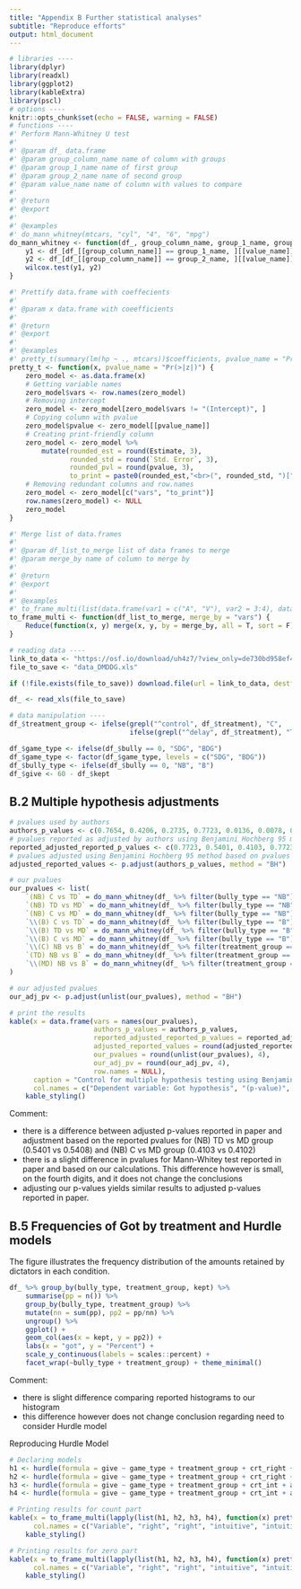 ```yaml
---
title: "Appendix B Further statistical analyses"
subtitle: "Reproduce efforts"
output: html_document
---
```


```r
# libraries ----
library(dplyr)
library(readxl)
library(ggplot2)
library(kableExtra)
library(pscl)
# options ----
knitr::opts_chunk$set(echo = FALSE, warning = FALSE)
# functions ----
#' Perform Mann-Whitney U test
#'
#' @param df_ data.frame
#' @param group_column_name name of column with groups
#' @param group_1_name name of first group
#' @param group_2_name name of second group
#' @param value_name name of column with values to compare
#'
#' @return
#' @export
#'
#' @examples
#' do_mann_whitney(mtcars, "cyl", "4", "6", "mpg")
do_mann_whitney <- function(df_, group_column_name, group_1_name, group_2_name, value_name) {
    y1 <- df_[df_[[group_column_name]] == group_1_name, ][[value_name]]
    y2 <- df_[df_[[group_column_name]] == group_2_name, ][[value_name]]
    wilcox.test(y1, y2)
}

#' Prettify data.frame with coeffecients
#'
#' @param x data.frame with coeefficients
#'
#' @return
#' @export
#'
#' @examples
#' pretty_t(summary(lm(hp ~ ., mtcars))$coefficients, pvalue_name = "Pr(>|t|)")
pretty_t <- function(x, pvalue_name = "Pr(>|z|)") {
    zero_model <- as.data.frame(x)
    # Getting variable names
    zero_model$vars <- row.names(zero_model)
    # Removing intercept
    zero_model <- zero_model[zero_model$vars != "(Intercept)", ]
    # Copying column with pvalue
    zero_model$pvalue <- zero_model[[pvalue_name]]
    # Creating print-friendly column
    zero_model <- zero_model %>% 
        mutate(rounded_est = round(Estimate, 3),
               rounded_std = round(`Std. Error`, 3),
               rounded_pvl = round(pvalue, 3),
               to_print = paste0(rounded_est,"<br>(", rounded_std, ")[", rounded_pvl, "]"))
    # Removing redundant columns and row.names 
    zero_model <- zero_model[c("vars", "to_print")]
    row.names(zero_model) <- NULL
    zero_model
}

#' Merge list of data.frames
#'
#' @param df_list_to_merge list of data frames to merge
#' @param merge_by name of column to merge by
#'
#' @return
#' @export
#'
#' @examples
#' to_frame_multi(list(data.frame(var1 = c("A", "V"), var2 = 3:4), data.frame(var1 = c("V", "W"), var2 = 1:2)), "var1")
to_frame_multi <- function(df_list_to_merge, merge_by = "vars") {
    Reduce(function(x, y) merge(x, y, by = merge_by, all = T, sort = F), x = df_list_to_merge)
}

# reading data ----
link_to_data <- "https://osf.io/download/uh4z7/?view_only=de730bd958ef4711819216d30361c8d8"
file_to_save <- "data_DMDDG.xls"

if (!file.exists(file_to_save)) download.file(url = link_to_data, destfile = file_to_save)

df_ <- read_xls(file_to_save)

# data manipulation ----
df_$treatment_group <- ifelse(grepl("^control", df_$treatment), "C",
                              ifelse(grepl("^delay", df_$treatment), "TD", "MD"))

df_$game_type <- ifelse(df_$bully == 0, "SDG", "BDG")
df_$game_type <- factor(df_$game_type, levels = c("SDG", "BDG"))
df_$bully_type <- ifelse(df_$bully == 0, "NB", "B")
df_$give <- 60 - df_$kept
```

## B.2 Multiple hypothesis adjustments

```r
# pvalues used by authors
authors_p_values <- c(0.7654, 0.4206, 0.2735, 0.7723, 0.0136, 0.0078, 0.2025, 0.1997, 0.0095)
# pvalues reported as adjusted by authors using Benjamini Hochberg 95 method
reported_adjusted_reported_p_values <- c(0.7723, 0.5401, 0.4103, 0.7723, 0.0408, 0.0408, 0.3645, 0.3645, 0.0408)
# pvalues adjusted using Benjamini Hochberg 95 method based on pvalues provided by authors
adjusted_reported_values <- p.adjust(authors_p_values, method = "BH")

# our pvalues
our_pvalues <- list(
    `(NB) C vs TD` = do_mann_whitney(df_ %>% filter(bully_type == "NB"), "treatment_group", "C", "TD", "kept")$p.value,
    `(NB) TD vs MD` = do_mann_whitney(df_ %>% filter(bully_type == "NB"), "treatment_group", "TD", "MD", "kept")$p.value,
    `(NB) C vs MD` = do_mann_whitney(df_ %>% filter(bully_type == "NB"), "treatment_group", "C", "MD", "kept")$p.value,
    `\\(B) C vs TD` = do_mann_whitney(df_ %>% filter(bully_type == "B"), "treatment_group", "C", "TD", "kept")$p.value,
    `\\(B) TD vs MD` = do_mann_whitney(df_ %>% filter(bully_type == "B"), "treatment_group", "TD", "MD", "kept")$p.value,
    `\\(B) C vs MD` = do_mann_whitney(df_ %>% filter(bully_type == "B"), "treatment_group", "C", "MD", "kept")$p.value,
    `\\(C) NB vs B` = do_mann_whitney(df_ %>% filter(treatment_group == "C"), "bully_type", "B", "NB", "kept")$p.value,
    `(TD) NB vs B` = do_mann_whitney(df_ %>% filter(treatment_group == "TD"), "bully_type", "B", "NB", "kept")$p.value,
    `\\(MD) NB vs B` = do_mann_whitney(df_ %>% filter(treatment_group == "MD"), "bully_type", "B", "NB", "kept")$p.value
)

# our adjusted pvalues
our_adj_pv <- p.adjust(unlist(our_pvalues), method = "BH")

# print the results
kable(x = data.frame(vars = names(our_pvalues),
                     authors_p_values = authors_p_values, 
                     reported_adjusted_reported_p_values = reported_adjusted_reported_p_values, 
                     adjusted_reported_values = round(adjusted_reported_values,4),
                     our_pvalues = round(unlist(our_pvalues), 4),
                     our_adj_pv = round(our_adj_pv, 4), 
                     row.names = NULL), 
      caption = "Control for multiple hypothesis testing using Benjamini and Hochberg (1995)", 
      col.names = c("Dependent variable: Got hypothesis", "(p-value)", "(adjusted)", "(adjusted p-values)", "(our-pvalues)", "(our adj p values)")) %>% 
    kable_styling()
```

Comment: 

- there is a difference between adjusted p-values reported in paper and adjustment based on the reported pvalues for (NB) TD vs MD group (0.5401 vs 0.5408) and (NB) C vs MD group (0.4103 vs 0.4102)
- there is a slight difference in pvalues for Mann-Whitey test reported in paper and based on our calculations. This difference however is small, on the fourth digits, and it does not change the conclusions
- adjusting our p-values yields similar results to adjusted p-values reported in paper.

## B.5 Frequencies of Got by treatment and Hurdle models

The figure illustrates the frequency distribution of the amounts retained by dictators in each condition.

```r
df_ %>% group_by(bully_type, treatment_group, kept) %>% 
    summarise(pp = n()) %>% 
    group_by(bully_type, treatment_group) %>% 
    mutate(nn = sum(pp), pp2 = pp/nn) %>%
    ungroup() %>% 
    ggplot() +
    geom_col(aes(x = kept, y = pp2)) +
    labs(x = "got", y = "Percent") +
    scale_y_continuous(labels = scales::percent) +
    facet_wrap(~bully_type + treatment_group) + theme_minimal()
```

Comment:

- there is slight difference comparing reported histograms to our histogram
- this difference however does not change conclusion regarding need to consider Hurdle model

Reproducing Hurdle Model

```r
# Declaring models
h1 <- hurdle(formula = give ~ game_type + treatment_group + crt_right + as.factor(female) + household_income, data = df_)
h2 <- hurdle(formula = give ~ game_type + treatment_group + crt_right + as.factor(female) + household_income + ee + nb + ne, data = df_)
h3 <- hurdle(formula = give ~ game_type + treatment_group + crt_int + as.factor(female) + household_income, data = df_)
h4 <- hurdle(formula = give ~ game_type + treatment_group + crt_int + as.factor(female) + household_income + ee + nb + ne, data = df_)

# Printing results for count part
kable(x = to_frame_multi(lapply(list(h1, h2, h3, h4), function(x) pretty_t(summary(x)$coefficients$count))), 
      col.names = c("Variable", "right", "right", "intuitive", "intuitive"), caption = "First hurdle", escape = F) %>% 
    kable_styling()
```

```r
# Printing results for zero part
kable(x = to_frame_multi(lapply(list(h1, h2, h3, h4), function(x) pretty_t(summary(x)$coefficients$zero))), 
      col.names = c("Variable", "right", "right", "intuitive", "intuitive"), caption = "Second hurdle", escape = F) %>% 
    kable_styling()
```